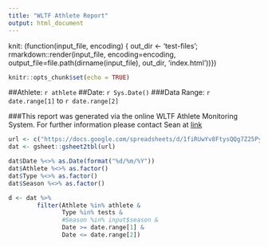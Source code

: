 ```yaml
---
title: "WLTF Athlete Report"
output: html_document
---
```


knit: (function(input_file, encoding) {
  out_dir <- 'test-files';
  rmarkdown::render(input_file,
 encoding=encoding,
 output_file=file.path(dirname(input_file), out_dir, 'index.html'))})

```r
knitr::opts_chunk$set(echo = TRUE)
```
##Athlete: `r athlete`
##Date: `r Sys.Date()`
###Data Range: `r date.range[1]` to `r date.range[2]`

###This report was generated via the online WLTF Athlete Monitoring System. For further information please contact Sean at [link](sgaiesky@gmail.com)

```r
url <- c("https://docs.google.com/spreadsheets/d/1fiRUwYv8FtysQQg7Z25Py-FW6KJeuMeoFCXuPmf89EE/edit?usp=sharing")
dat <- gsheet::gsheet2tbl(url)

dat$Date %<>% as.Date(format("%d/%m/%Y"))
dat$Athlete %<>% as.factor()
dat$Type %<>% as.factor()
dat$Season %<>% as.factor()

d <- dat %>%
        filter(Athlete %in% athlete &
               Type %in% tests & 
               #Season %in% input$season &
               Date >= date.range[1] &
               Date <= date.range[2])
```

